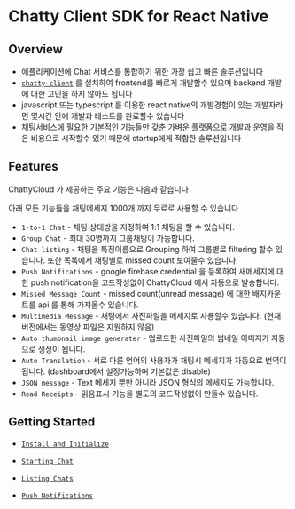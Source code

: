 # Chatty Client SDK for React Native


## Overview

- 애플리케이션에 Chat 서비스를 통합하기 위한 가장 쉽고 빠른 솔루션입니다
- [`chatty-client`](https://www.npmjs.com/package/chatty-client) 를 설치하여 frontend를 빠르게 개발할수 있으며 backend 개발에 대한 고민을 하지 않아도 됩니다
- javascript 또는 typescript 를 이용한 react native의 개발경험이 있는 개발자라면 몇시간 안에 개발과 테스트를 완료할수 있습니다
- 채팅서비스에 필요한 기본적인 기능들만 갖춘 가벼운 플랫폼으로 개발과 운영을 작은 비용으로 시작할수 있기 때문에 startup에게 적합한 솔루션입니다









## Features

ChattyCloud 가 제공하는 주요 기능은 다음과 같습니다

<InfoBlock type="note">
  아래 모든 기능들을 채팅메세지 1000개 까지 무료로 사용할 수 있습니다
</InfoBlock>

- `1-to-1 Chat` - 채팅 상대방을 지정하여 1:1 채팅을 할 수 있습니다.
- `Group Chat` - 최대 30명까지 그룹채팅이 가능합니다.
- `Chat listing` - 채팅을 특정이름으로 Grouping 하여 그룹별로 filtering 할수 있습니다. 또한 목록에서 채팅별로 missed count 보여줄수 있습니다.
- `Push Notifications` - google firebase credential 을 등록하여 새메세지에 대한 push notification을 코드작성없이 ChattyCloud 에서 자동으로 발송합니다.
- `Missed Message Count` - missed count(unread message) 에 대한 배지카운트를 api 를 통해 가져올수 있습니다.
- `Multimedia Message` - 채팅에서 사진파일을 메세지로 사용할수 있습니다. (현재버전에서는 동영상 파일은 지원하지 않음)
- `Auto thumbnail image generater` - 업로드한 사진파일의 썸네일 이미지가 자동으로 생성이 됩니다.
- `Auto Translation` - 서로 다른 언어의 사용자가 채팅시 메세지가 자동으로 번역이 됩니다. (dashboard에서 설정가능하며 기본값은 disable)
- `JSON message` - Text 메세지 뿐만 아니라 JSON 형식의 메세지도 가능합니다.
- `Read Receipts` - 읽음표시 기능을 별도의 코드작성없이 만들수 있습니다.



## Getting Started

- [`Install and Initialize`](https://chatty-cloud.com/getting-started/install-initialize)

- [`Starting Chat`](https://chatty-cloud.com/getting-started/starting-chat)

- [`Listing Chats`](https://chatty-cloud.com/getting-started/listing-chats)

- [`Push Notifications`](https://chatty-cloud.com/getting-started/push-notifications)








